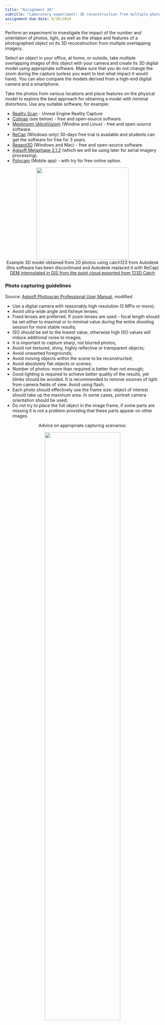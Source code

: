```yaml
---
title: "Assignment 2A"
subtitle: "Laboratory experiment: 3D reconstruction from multiple photos"
assignment-due-date: 9/30/2024
---
```


Perform an experiment to investigate the impact of the number and orientation of photos, light, as well as the shape and features of a photographed object on its 3D reconstruction from multiple overlapping imagery.

Select an object in your office, at home, or outside, take multiple overlapping images of this object with your camera and create its 3D digital model using appropriate software. Make sure that you do not change the zoom during the capture (unless you want to test what impact it would have). You can also compare the models derived from a high-end digital camera and a smartphone.

Take the photos from various locations and place features on the physical model to explore the best approach for obtaining a model with minimal distortions. Use any suitable software, for example:

- [Reality Scan](https://www.unrealengine.com/en-US/realityscan) - Unreal Engine Reality Capture
- [Colmap](https://colmap.github.io/index.html) (see below) - free and open-source software.
- [Meshroom (AliceVision)](https://alicevision.org/) (Window and Linux) - free and open-source software.
- [ReCap](http://remake.autodesk.com/try-remake) (Windows only) 30-days free trial is available and students can get the software for free for 3 years.
- [Regard3D](http://www.regard3d.org/index.php) (Windows and Mac) - free and open-source software.
- [Agisoft Metashape 2.1.2](https://www.agisoft.com/downloads/installer/) (which we will be using later for aerial imagery processing).
- [Polycam](https://poly.cam/) (Mobile app) - with try for free online option.
<!-- - [OpenSfM](https://opensfm.org/) - Requiures  -->


<center>
<img src="images/Photomodel_012.webp" height=300>
<br>
Example 3D model obtained from 20 photos using catch123 from Autodesk (this software has been discontinued and Autodesk replaced it with ReCap)
<br><a href="images/phscan_lrwprop3.webp">DEM interpolated in GIS from the point cloud exported from 123D Catch</a>
</center>

### Photo capturing guidelines
Source: [Agisoft Photoscan Professional User Manual](https://www.agisoft.com/pdf/metashape_2_1_en.pdf), modified

- Use a digital camera with reasonably high resolution (5 MPix or more);
- Avoid ultra-wide angle and fisheye lenses;
- Fixed lenses are preferred. If zoom lenses are used - focal length should be set either to maximal or to minimal value during the entire shooting session for more stable results;
- ISO should be set to the lowest value, otherwise high ISO values will induce additional noise to images;
- It is important to capture sharp, not blurred photos;
- Avoid not textured, shiny, highly reflective or transparent objects;
- Avoid unwanted foregrounds;
- Avoid moving objects within the scene to be reconstructed;
- Avoid absolutely flat objects or scenes;
- Number of photos: more than required is better than not enough;
- Good lighting is required to achieve better quality of the results, yet blinks should be avoided. It is recommended to remove sources of light from camera fields of view. Avoid using flash;
- Each photo should effectively use the frame size: object of interest should take up the maximum area. In some cases, portrait camera orientation should be used;
- Do not try to place the full object in the image frame, if some parts are missing it is not a problem providing that these parts appear on other images.

<center>
<p>Advice on appropriate capturing scenarios:</p>
<img src="images/photo_guidelines1.webp" width=70%>
<img src="images/photo_guidelines2.webp" width=70%>
</center>

### COLMAP
COLMAP is a general-purpose Structure-from-Motion (SfM) and Multi-View Stereo (MVS) pipeline with a graphical and command-line interface. COLMAP is open source (GNU GPL) and can be installed on all major platforms.

Binaries can be downloaded from [COLMAP website](https://demuc.de/colmap/).
*Note: Dense reconstruction step requires NVIDIA graphics card with CUDA installed.* Depending on your computer configuration, install binaries with or without CUDA. Once downloaded, unzip and run `COLMAP.bat` (on Windows). This should start COLMAP's graphical user interface.

In this video tutorial (no audio), we upload around 20 images of a scaled physical model to a folder and run all steps of the reconstruction pipeline. Notice we can inspect keypoints, matches, and links between cameras and reconstructed points.

> Note 1: If you don't have CUDA, you need to stop before the dense reconstruction step.

> Note 2: If you have CUDA, stereo reconstruction can crash COLMAP, which is due to so-called GPU timeouts; More information [can be found here](https://colmap.github.io/faq.html#fix-gpu-freezes-and-timeouts-during-dense-reconstruction).

<iframe width="853" height="480" src="https://www.youtube.com/embed/sHW0f6R0rbI?rel=0" frameborder="0" gesture="media" allow="encrypted-media" allowfullscreen></iframe>

